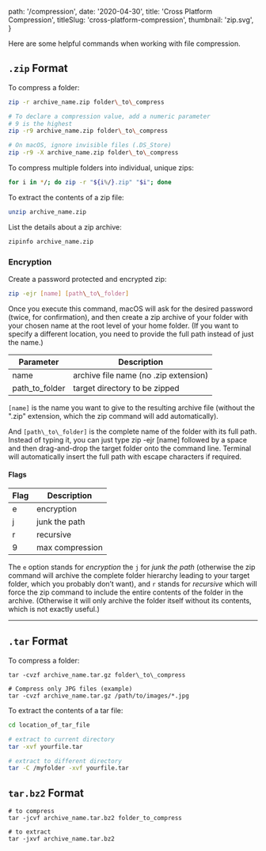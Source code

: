 
  path: '/compression',
  date: '2020-04-30',
  title: 'Cross Platform Compression',
  titleSlug: 'cross-platform-compression',
  thumbnail: 'zip.svg',
}

Here are some helpful commands when working with file compression.

## `.zip` Format

To compress a folder:

```bash
zip -r archive_name.zip folder\_to\_compress

# To declare a compression value, add a numeric parameter
# 9 is the highest
zip -r9 archive_name.zip folder\_to\_compress

# On macOS, ignore invisible files (.DS_Store)
zip -r9 -X archive_name.zip folder\_to\_compress
```

To compress multiple folders into individual, unique zips:

```bash
for i in */; do zip -r "${i%/}.zip" "$i"; done
```

To extract the contents of a zip file:

```bash
unzip archive_name.zip
```

List the details about a zip archive:

```bash
zipinfo archive_name.zip
```

### Encryption

Create a password protected and encrypted zip:

```bash
zip -ejr [name] [path\_to\_folder]
```

Once you execute this command, macOS will ask for the desired password (twice, for confirmation), and then create a zip archive of your folder with your chosen name at the root level of your home folder. (If you want to specify a different location, you need to provide the full path instead of just the name.)

| Parameter      | Description                           |
| -------------- | ------------------------------------- |
| name           | archive file name (no .zip extension) |
| path_to_folder | target directory to be zipped         |

`[name]` is the name you want to give to the resulting archive file (without the ".zip" extension, which the zip command will add automatically).

And `[path\_to\_folder]` is the complete name of the folder with its full path. Instead of typing it, you can just type zip -ejr [name] followed by a space and then drag-and-drop the target folder onto the command line. Terminal will automatically insert the full path with escape characters if required.

#### Flags

| Flag | Description     |
| ---- | --------------- |
| e    | encryption      |
| j    | junk the path   |
| r    | recursive       |
| 9    | max compression |

The `e` option stands for _encryption_ the `j` for _junk the path_ (otherwise the zip command will archive the complete folder hierarchy leading to your target folder, which you probably don’t want), and `r` stands for _recursive_ which will force the zip command to include the entire contents of the folder in the archive. (Otherwise it will only archive the folder itself without its contents, which is not exactly useful.)

---

## `.tar` Format

To compress a folder:

```bash{numberLines: true}
tar -cvzf archive_name.tar.gz folder\_to\_compress

# Compress only JPG files (example)
tar -cvzf archive_name.tar.gz /path/to/images/*.jpg
```

To extract the contents of a tar file:

```bash
cd location_of_tar_file

# extract to current directory
tar -xvf yourfile.tar

# extract to different directory
tar -C /myfolder -xvf yourfile.tar
```

## `tar.bz2` Format

```bash{numberLines: true}
# to compress
tar -jcvf archive_name.tar.bz2 folder_to_compress

# to extract
tar -jxvf archive_name.tar.bz2
```

